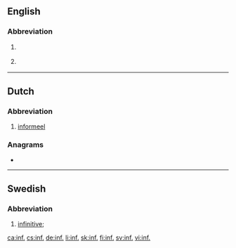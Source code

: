 ==English==

===Abbreviation===
{{rfc-header|Abbreviation}}
{{en-abbr}}

# {{label|en|grammar}} {{abbreviation of|infinitive|lang=en}}
# {{label|en|lexicography}} {{abbreviation of|informal|lang=en}}

----

==Dutch==

===Abbreviation===
{{rfc-header|Abbreviation}}
{{head|nl|abbreviation}}

# [[informeel]]

===Anagrams===
* {{l|nl|Fin}}

----

==Swedish==

===Abbreviation===
{{rfc-header|Abbreviation}}
{{head|sv|abbreviation}}

# {{label|sv|lexicography|grammar}} [[infinitive]]; {{abbreviation of|infinitiv|lang=sv}}

[[ca:inf.]]
[[cs:inf.]]
[[de:inf.]]
[[li:inf.]]
[[sk:inf.]]
[[fi:inf.]]
[[sv:inf.]]
[[vi:inf.]]